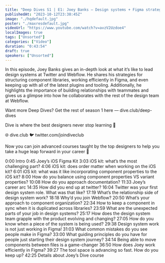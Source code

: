 ```yaml
---
title: "Deep Dives S1 | E1: Joey Banks — Design systems + Figma strategies"
publishedAt: "2023-10-12T23:38:45Z"
image: "./hqdefault.jpg"
poster: "./maxresdefault.jpg"
videoUrl: "https://www.youtube.com/watch?v=avzV2Uzdoe4"
localImages: true
tags: ["Unsorted"]
categories: ["Video"]
duration: "0:43:54"
draft: true
speakers: ["Unsorted"]
---
```

In this episode, Joey Banks gives an in-depth look at what it’s like to lead design systems at Twitter and Webflow. He shares his strategies for structuring component libraries, working efficiently in Figma, and even keeping up with all of the latest plugins and tooling. Additionally, he highlights the importance of building relationships with teammates and gives us a glimpse into how he collaborates with the rest of the design team at Webflow.

Want more Deep Dives? Get the rest of season 1 here — dive.club/deep-dives

Dive is where the best designers never stop learning 🤿

🌐 dive.club
🐦 twitter.com/joindiveclub

Now you can join advanced courses taught by the top designers to help you take a huge leap forward in your career 💪

0:00 Intro
0:45 Joey’s iOS Figma Kit
3:03 iOS kit: what’s the most challenging part?
4:06 iOS kit: does order matter when working on the iOS kit?
6:01 iOS kit: what was it like incorporating component properties to the iOS kit?
8:00 How do you balance using component properties VS variant properties?
10:08 How do you approach documentation?
11:33 Joey’s career arc
14:35 How did you end up at twitter?
16:04 Twitter was your first design system role. What was that like?
17:19 What’s the relationship side of design system work?
18:18 Why’d you join Webflow?
20:50 What’s your approach to component organization?
22:34 How to keep a component in sync when it is duplicated across libraries?
23:59 What are the unexpected parts of your job in design systems?
25:17 How does the design system team grapple with the product evolving and changing?
27:05 How do you know when a piece of the system is being used?
29:38 Design system work is not just working in Figma!
31:03 What common mistakes do you see people make in Figma?
33:00 What guiding principles do you have for people just starting their design system journey?
34:14 Being able to move components between files is a game-changer
36:50 How does Joey work efficiently in Figma?
39:27 The tool space is advancing so fast. How do you keep up?
42:25 Details about Joey’s Dive course
